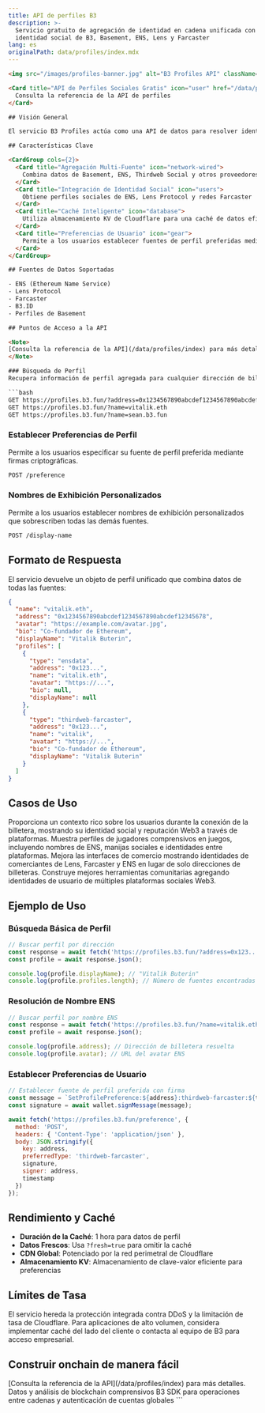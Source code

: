 ```yaml
---
title: API de perfiles B3
description: >-
  Servicio gratuito de agregación de identidad en cadena unificada con datos de
  identidad social de B3, Basement, ENS, Lens y Farcaster
lang: es
originalPath: data/profiles/index.mdx
---
```

```html
<img src="/images/profiles-banner.jpg" alt="B3 Profiles API" className="w-full h-auto rounded-3xl" />

<Card title="API de Perfiles Sociales Gratis" icon="user" href="/data/profiles/index">
  Consulta la referencia de la API de perfiles
</Card>

## Visión General

El servicio B3 Profiles actúa como una API de datos para resolver identidades de usuario descentralizadas a través del ecosistema EVM. Agrega datos de perfil de múltiples fuentes y protocolos, proporcionando a los desarrolladores un único punto de acceso a la API para obtener información de usuario comprensiva y contexto social.

## Características Clave

<CardGroup cols={2}>
  <Card title="Agregación Multi-Fuente" icon="network-wired">
    Combina datos de Basement, ENS, Thirdweb Social y otros proveedores de identidad Web3
  </Card>
  <Card title="Integración de Identidad Social" icon="users">
    Obtiene perfiles sociales de ENS, Lens Protocol y redes Farcaster
  </Card>
  <Card title="Caché Inteligente" icon="database">
    Utiliza almacenamiento KV de Cloudflare para una caché de datos eficiente con TTL configurable
  </Card>
  <Card title="Preferencias de Usuario" icon="gear">
    Permite a los usuarios establecer fuentes de perfil preferidas mediante firmas criptográficas
  </Card>
</CardGroup>

## Fuentes de Datos Soportadas

- ENS (Ethereum Name Service)
- Lens Protocol
- Farcaster
- B3.ID
- Perfiles de Basement

## Puntos de Acceso a la API

<Note>
[Consulta la referencia de la API](/data/profiles/index) para más detalles.
</Note>

### Búsqueda de Perfil
Recupera información de perfil agregada para cualquier dirección de billetera o nombre de usuario.

```bash
GET https://profiles.b3.fun/?address=0x1234567890abcdef1234567890abcdef12345678
GET https://profiles.b3.fun/?name=vitalik.eth
GET https://profiles.b3.fun/?name=sean.b3.fun
```

### Establecer Preferencias de Perfil
Permite a los usuarios especificar su fuente de perfil preferida mediante firmas criptográficas.

```bash
POST /preference
```

### Nombres de Exhibición Personalizados
Permite a los usuarios establecer nombres de exhibición personalizados que sobrescriben todas las demás fuentes.

```bash
POST /display-name
```

## Formato de Respuesta

El servicio devuelve un objeto de perfil unificado que combina datos de todas las fuentes:

```json
{
  "name": "vitalik.eth",
  "address": "0x1234567890abcdef1234567890abcdef12345678",
  "avatar": "https://example.com/avatar.jpg",
  "bio": "Co-fundador de Ethereum",
  "displayName": "Vitalik Buterin",
  "profiles": [
    {
      "type": "ensdata",
      "address": "0x123...",
      "name": "vitalik.eth",
      "avatar": "https://...",
      "bio": null,
      "displayName": null
    },
    {
      "type": "thirdweb-farcaster",
      "address": "0x123...",
      "name": "vitalik",
      "avatar": "https://...",
      "bio": "Co-fundador de Ethereum",
      "displayName": "Vitalik Buterin"
    }
  ]
}
```

## Casos de Uso

<CardGroup cols={1}>
  <Card title="Autenticación de Billetera Mejorada" icon="shield-check">
    Proporciona un contexto rico sobre los usuarios durante la conexión de la billetera, mostrando su identidad social y reputación Web3 a través de plataformas.
  </Card>
  <Card title="Integración de Juegos Sociales" icon="gamepad">
    Muestra perfiles de jugadores comprensivos en juegos, incluyendo nombres de ENS, manijas sociales e identidades entre plataformas.
  </Card>
  <Card title="Experiencia de Usuario en DeFi" icon="coins">
    Mejora las interfaces de comercio mostrando identidades de comerciantes de Lens, Farcaster y ENS en lugar de solo direcciones de billeteras.
  </Card>
  <Card title="Gestión de Comunidades" icon="users-gear">
    Construye mejores herramientas comunitarias agregando identidades de usuario de múltiples plataformas sociales Web3.
  </Card>
</CardGroup>


## Ejemplo de Uso

### Búsqueda Básica de Perfil

```javascript
// Buscar perfil por dirección
const response = await fetch('https://profiles.b3.fun/?address=0x123...');
const profile = await response.json();

console.log(profile.displayName); // "Vitalik Buterin"
console.log(profile.profiles.length); // Número de fuentes encontradas
```

### Resolución de Nombre ENS

```javascript
// Buscar perfil por nombre ENS
const response = await fetch('https://profiles.b3.fun/?name=vitalik.eth');
const profile = await response.json();

console.log(profile.address); // Dirección de billetera resuelta
console.log(profile.avatar); // URL del avatar ENS
```

### Establecer Preferencias de Usuario

```javascript
// Establecer fuente de perfil preferida con firma
const message = `SetProfilePreference:${address}:thirdweb-farcaster:${timestamp}`;
const signature = await wallet.signMessage(message);

await fetch('https://profiles.b3.fun/preference', {
  method: 'POST',
  headers: { 'Content-Type': 'application/json' },
  body: JSON.stringify({
    key: address,
    preferredType: 'thirdweb-farcaster',
    signature,
    signer: address,
    timestamp
  })
});
```

## Rendimiento y Caché

- **Duración de la Caché**: 1 hora para datos de perfil
- **Datos Frescos**: Usa `?fresh=true` para omitir la caché
- **CDN Global**: Potenciado por la red perimetral de Cloudflare
- **Almacenamiento KV**: Almacenamiento de clave-valor eficiente para preferencias

## Límites de Tasa

El servicio hereda la protección integrada contra DDoS y la limitación de tasa de Cloudflare. Para aplicaciones de alto volumen, considera implementar caché del lado del cliente o contacta al equipo de B3 para acceso empresarial.

## Construir onchain de manera fácil
<Note>
[Consulta la referencia de la API](/data/profiles/index) para más detalles.
</Note>

<CardGroup cols={2}>
  <Card title="API de Datos B3" href="/data/api-reference/introduction">
    Datos y análisis de blockchain comprensivos
  </Card>
  <Card title="B3 SDK" href="/sdk/introduction">
    B3 SDK para operaciones entre cadenas y autenticación de cuentas globales
  </Card>
</CardGroup>
```
